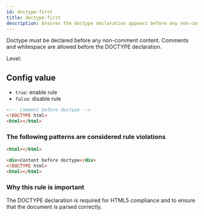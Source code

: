 ```yaml
---
id: doctype-first
title: doctype-first
description: Ensures the doctype declaration appears before any non-comment content in HTML documents.
---
```



Doctype must be declared before any non-comment content. Comments and whitespace are allowed before the DOCTYPE declaration.

Level: <Badge text="Error" variant="danger" />

## Config value

- `true`: enable rule
- `false`: disable rule

```html
<!-- Comment before doctype -->
<!DOCTYPE html>
<html></html>
```

### The following patterns are considered rule violations

```html
<html></html>
```

```html
<div>Content before doctype</div>
<!DOCTYPE html>
<html></html>
```

### Why this rule is important

The DOCTYPE declaration is required for HTML5 compliance and to ensure that the document is parsed correctly.
